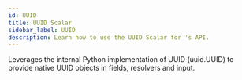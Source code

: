 ```yaml
---
id: UUID
title: UUID Scalar
sidebar_label: UUID
description: Learn how to use the UUID Scalar for 's API.
---
```


Leverages the internal Python implementation of UUID (uuid.UUID) to provide native UUID objects
in fields, resolvers and input.
